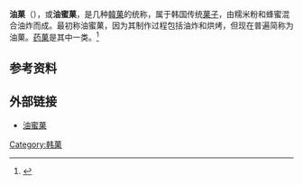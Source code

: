 {{Redirect|油果}}
{{Infobox Chinese
|piv=Korean.desserts-Yugwa-01.jpg
|hangul= 유과
|hanja= 油菓
|rr=yugwa
|mr=yukwa
|hangul2=유밀과
|hanja2=油蜜菓
|rr2=yumilgwa
|mr2=yumilkwa
|}}
{{韩国料理}}

'''油菓'''（{{lang-ko|유과}}），或'''油蜜菓'''，是几种[[韓菓|韓菓]]的统称，属于韩国传统[[菓子|菓子]]，由糯米粉和蜂蜜混合油炸而成。最初称油蜜菓，因为其制作过程包括油炸和烘烤，但现在普遍简称为油菓。[[药菓|药菓]]是其中一类。<ref>{{cite web|url=http://kr.hujiang.com/new/p603931/|title=韩国的传统糕点——5种美味韩果|publisher=沪江韩语|accessdate=2015-06-09|archive-date=2015-06-22|archive-url=https://web.archive.org/web/20150622132332/http://kr.hujiang.com/new/p603931/|dead-url=no}}</ref>

==参考资料==
{{reflist}}

==外部链接==
*[http://enc.daum.net/dic100/contents.do?query1=b17a1415a 油蜜菓] {{ko}}

{{dessert-stub}}

[[Category:韩菓|Category:韩菓]]